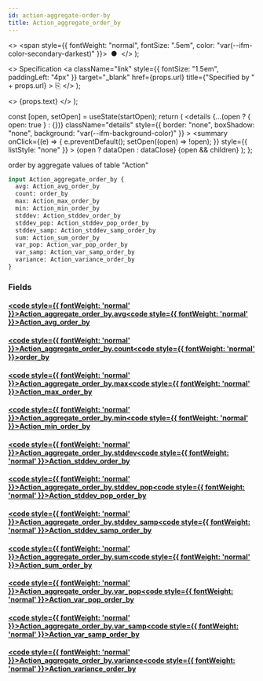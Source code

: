 ```yaml
---
id: action-aggregate-order-by
title: Action_aggregate_order_by
---
```


<head>
  <meta content="noindex" name="robots" />
  <meta charset="utf-8" />
</head>

  <>
    <span style={{ fontWeight: "normal", fontSize: ".5em", color: "var(--ifm-color-secondary-darkest)" }}>
      &nbsp;●&nbsp;
    </span>
  </>
);

  <>
    Specification
    <a
      className="link"
      style={{ fontSize: "1.5em", paddingLeft: "4px" }}
      target="_blank"
      href={props.url}
      title={"Specified by " + props.url}
    >
      ⎘
    </a>
  </>
);

  <>
    <span className={props.class}>{props.text}</span>
  </>
);


  const [open, setOpen] = useState(startOpen);
  return (
    <details
      {...(open ? { open: true } : {})}
      className="details"
      style={{ border: "none", boxShadow: "none", background: "var(--ifm-background-color)" }}
    >
      <summary
        onClick={(e) => {
          e.preventDefault();
          setOpen((open) => !open);
        }}
        style={{ listStyle: "none" }}
      >
        {open ? dataOpen : dataClose}
      </summary>
      {open && children}
    </details>
  );
};

order by aggregate values of table "Action"

```graphql
input Action_aggregate_order_by {
  avg: Action_avg_order_by
  count: order_by
  max: Action_max_order_by
  min: Action_min_order_by
  stddev: Action_stddev_order_by
  stddev_pop: Action_stddev_pop_order_by
  stddev_samp: Action_stddev_samp_order_by
  sum: Action_sum_order_by
  var_pop: Action_var_pop_order_by
  var_samp: Action_var_samp_order_by
  variance: Action_variance_order_by
}
```

### Fields

#### [<code style={{ fontWeight: 'normal' }}>Action_aggregate_order_by.<b>avg</b></code>](#)<Bullet />[<code style={{ fontWeight: 'normal' }}><b>Action_avg_order_by</b></code>](/docs/api/flow/graphql/envio/inputs/action-avg-order-by.mdx) <Badge class="badge badge--secondary " text="input"/>

#### [<code style={{ fontWeight: 'normal' }}>Action_aggregate_order_by.<b>count</b></code>](#)<Bullet />[<code style={{ fontWeight: 'normal' }}><b>order_by</b></code>](/docs/api/flow/graphql/envio/enums/order-by.mdx) <Badge class="badge badge--secondary " text="enum"/>

#### [<code style={{ fontWeight: 'normal' }}>Action_aggregate_order_by.<b>max</b></code>](#)<Bullet />[<code style={{ fontWeight: 'normal' }}><b>Action_max_order_by</b></code>](/docs/api/flow/graphql/envio/inputs/action-max-order-by.mdx) <Badge class="badge badge--secondary " text="input"/>

#### [<code style={{ fontWeight: 'normal' }}>Action_aggregate_order_by.<b>min</b></code>](#)<Bullet />[<code style={{ fontWeight: 'normal' }}><b>Action_min_order_by</b></code>](/docs/api/flow/graphql/envio/inputs/action-min-order-by.mdx) <Badge class="badge badge--secondary " text="input"/>

#### [<code style={{ fontWeight: 'normal' }}>Action_aggregate_order_by.<b>stddev</b></code>](#)<Bullet />[<code style={{ fontWeight: 'normal' }}><b>Action_stddev_order_by</b></code>](/docs/api/flow/graphql/envio/inputs/action-stddev-order-by.mdx) <Badge class="badge badge--secondary " text="input"/>

#### [<code style={{ fontWeight: 'normal' }}>Action_aggregate_order_by.<b>stddev_pop</b></code>](#)<Bullet />[<code style={{ fontWeight: 'normal' }}><b>Action_stddev_pop_order_by</b></code>](/docs/api/flow/graphql/envio/inputs/action-stddev-pop-order-by.mdx) <Badge class="badge badge--secondary " text="input"/>

#### [<code style={{ fontWeight: 'normal' }}>Action_aggregate_order_by.<b>stddev_samp</b></code>](#)<Bullet />[<code style={{ fontWeight: 'normal' }}><b>Action_stddev_samp_order_by</b></code>](/docs/api/flow/graphql/envio/inputs/action-stddev-samp-order-by.mdx) <Badge class="badge badge--secondary " text="input"/>

#### [<code style={{ fontWeight: 'normal' }}>Action_aggregate_order_by.<b>sum</b></code>](#)<Bullet />[<code style={{ fontWeight: 'normal' }}><b>Action_sum_order_by</b></code>](/docs/api/flow/graphql/envio/inputs/action-sum-order-by.mdx) <Badge class="badge badge--secondary " text="input"/>

#### [<code style={{ fontWeight: 'normal' }}>Action_aggregate_order_by.<b>var_pop</b></code>](#)<Bullet />[<code style={{ fontWeight: 'normal' }}><b>Action_var_pop_order_by</b></code>](/docs/api/flow/graphql/envio/inputs/action-var-pop-order-by.mdx) <Badge class="badge badge--secondary " text="input"/>

#### [<code style={{ fontWeight: 'normal' }}>Action_aggregate_order_by.<b>var_samp</b></code>](#)<Bullet />[<code style={{ fontWeight: 'normal' }}><b>Action_var_samp_order_by</b></code>](/docs/api/flow/graphql/envio/inputs/action-var-samp-order-by.mdx) <Badge class="badge badge--secondary " text="input"/>

#### [<code style={{ fontWeight: 'normal' }}>Action_aggregate_order_by.<b>variance</b></code>](#)<Bullet />[<code style={{ fontWeight: 'normal' }}><b>Action_variance_order_by</b></code>](/docs/api/flow/graphql/envio/inputs/action-variance-order-by.mdx) <Badge class="badge badge--secondary " text="input"/>
